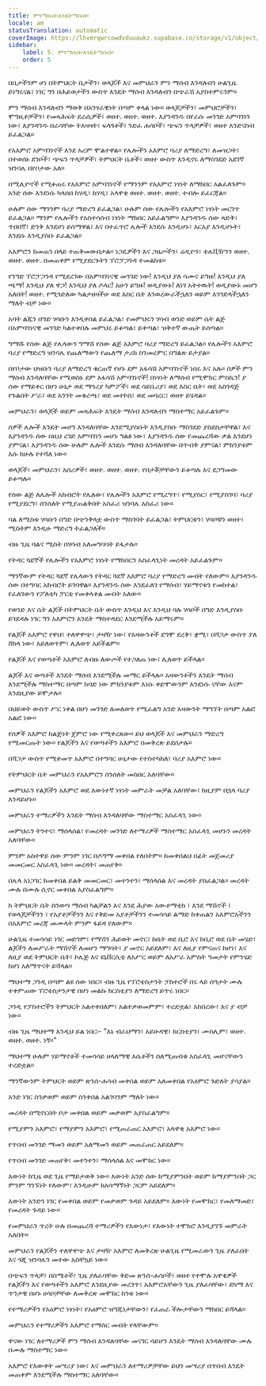 ```yaml
---
title: ምንማሰብ።እንዴትማሰብ።
locale: am
statusTranslation: automatic
coverImage: https://lhvmrqwrcowdvduuaukz.supabase.co/storage/v1/object/public/strapi-uploads/small_cover-educacion-fundamental.webp-2d51a7828a2b1309555be27f7e2a61a0.webp
sidebar:
    label: 5. ምንማሰብ።እንዴትማሰብ።
    order: 5
---
```

በቤታችንም ሆነ በትምህርት ቤታችን፣ ወላጆች እና መምህራን ምን ማሰብ እንዳለብን ሁልጊዜ ይነግሩናል፣ ነገር ግን በሕይወታችን ውስጥ እንዴት ማሰብ እንዳለብን በጭራሽ አያስተምሩንም።

ምን ማሰብ እንዳለብን ማወቅ በአንፃራዊነት በጣም ቀላል ነው። ወላጆቻችን፣ መምህሮቻችን፣ ሞግዚቶቻችን፣ የመጻሕፍት ደራሲዎች፣ ወዘተ. ወዘተ. ወዘተ. እያንዳንዱ በየራሱ መንገድ አምባገነን ነው፣ እያንዳንዱ በራሳቸው ትእዛዛት፣ ፍላጎቶች፣ ንድፈ ሐሳቦች፣ ጭፍን ጥላቻዎች፣ ወዘተ እንድናስብ ይፈልጋል።

የአእምሮ አምባገነኖች እንደ አረም ሞልተዋል። የሌሎችን አእምሮ ባሪያ ለማድረግ፣ ለመዝጋት፣ በተወሰኑ ደንቦች፣ ጭፍን ጥላቻዎች፣ ትምህርት ቤቶች፣ ወዘተ ውስጥ እንዲኖሩ ለማስገደድ አደገኛ ዝንባሌ በየቦታው አለ።

በሚሊዮኖች የሚቆጠሩ የአእምሮ አምባገነኖች የማንንም የአእምሮ ነፃነት ለማክበር አልፈለጉም። አንድ ሰው እንደነሱ ካላሰበ ከሃዲ፣ ከሃዲ፣ አላዋቂ ወዘተ. ወዘተ. ወዘተ. ተብሎ ይፈርጃል።

ሁሉም ሰው ማንንም ባሪያ ማድረግ ይፈልጋል፣ ሁሉም ሰው የሌሎችን የአእምሮ ነፃነት መርገጥ ይፈልጋል። ማንም የሌሎችን የአስተሳሰብ ነፃነት ማክበር አይፈልግም። እያንዳንዱ ሰው ጻድቅ፣ ጥበበኛ፣ ድንቅ እንደሆነ ይሰማዋል፣ እና በተፈጥሮ ሌሎች እንደሱ እንዲሆኑ፣ አርአያ እንዲሆኑት፣ እንደሱ እንዲያስቡ ይፈልጋል።

አእምሮን ከመጠን በላይ ተጠቅመውበታል። ነጋዴዎችን እና ጋዜጦችን፣ ሬዲዮን፣ ቴሌቪዥንን ወዘተ. ወዘተ. ወዘተ. በመጠቀም የሚያደርጉትን ፕሮፓጋንዳ ተመልከቱ።

የንግድ ፕሮፓጋንዳ የሚደረገው በአምባገነናዊ መንገድ ነው! እንዲህ ያለ ሳሙና ይግዙ! እንዲህ ያለ ጫማ! እንዲህ ያለ ዋጋ! እንዲህ ያለ ዶላር! አሁን ይግዙ! ወዲያውኑ! ለነገ አትተዉት! ወዲያውኑ መሆን አለበት! ወዘተ. የሚጎድለው ካልታዘዛችሁ ወደ እስር ቤት እንወረውራችኋለን ወይም እንገድላችኋለን ማለት ብቻ ነው።

አባት ልጁን በግድ ሃሳቡን እንዲቀበል ይፈልጋል፣ የመምህሩን ሃሳብ ወንድ ወይም ሴት ልጅ በአምባገነናዊ መንገድ ካልተቀበሉ መምህሩ ይቆጣል፣ ይቀጣል፣ ዝቅተኛ ውጤት ይሰጣል።

ግማሹ የሰው ልጅ የሌላውን ግማሽ የሰው ልጅ አእምሮ ባሪያ ማድረግ ይፈልጋል። የሌሎችን አእምሮ ባሪያ የማድረግ ዝንባሌ የጨለማውን የጨለማ ታሪክ ስንመረምር በግልጽ ይታያል።

በየቦታው ህዝቡን ባሪያ ለማድረግ ቁርጠኛ የሆኑ ደም አፋሳሽ አምባገነኖች ነበሩ እና አሉ። ሰዎች ምን ማሰብ እንዳለባቸው የሚወስኑ ደም አፋሳሽ አምባገነኖች! በነፃነት ለማሰብ የሚሞክር ምስኪን! ያ ሰው የማይቀር በሆነ ሁኔታ ወደ ማጎሪያ ካምፖች፣ ወደ ሳይቤሪያ፣ ወደ እስር ቤት፣ ወደ አስገዳጅ የጉልበት ሥራ፣ ወደ አንገት መቁረጫ፣ ወደ መተኮስ፣ ወደ መባረር፣ ወዘተ ይሄዳል።

መምህራን፣ ወላጆች ወይም መጻሕፍት እንዴት ማሰብ እንዳለብን ማስተማር አይፈልጉም።

ሰዎች ሌሎች እንዴት መሆን እንዳለባቸው እንደሚያስቡት እንዲያስቡ ማስገደድ ያስደስታቸዋል፣ እና እያንዳንዱ ሰው በዚህ ረገድ አምባገነን መሆኑ ግልፅ ነው፣ እያንዳንዱ ሰው የመጨረሻው ቃል እንደሆነ ያምናል፣ እያንዳንዱ ሰው ሁሉም ሌሎች እንደሱ ማሰብ እንዳለባቸው በጥብቅ ያምናል፣ ምክንያቱም እሱ ከሁሉ የተሻለ ነው።

ወላጆች፣ መምህራን፣ አሰሪዎች፣ ወዘተ. ወዘተ. ወዘተ. የበታቾቻቸውን ይቆጣሉ እና ደጋግመው ይቆጣሉ።

የሰው ልጅ ለሌሎች አክብሮት የሌለው፣ የሌሎችን አእምሮ የሚረግጥ፣ የሚያስር፣ የሚያስገባ፣ ባሪያ የሚያደርግ፣ ሰንሰለት የሚያጠልቅበት አስፈሪ ዝንባሌ አስፈሪ ነው።

ባል ለሚስቱ ሃሳቡን በግድ በጭንቅላቷ ውስጥ ማስገባት ይፈልጋል፣ ትምህርቱን፣ ሃሳቦቹን ወዘተ፣ ሚስትም እንዲሁ ማድረግ ትፈልጋለች።

ብዙ ጊዜ ባልና ሚስት በሃሳብ አለመግባባት ይፋታሉ።

የትዳር ጓደኞች የሌሎችን የአእምሮ ነፃነት የማክበርን አስፈላጊነት መረዳት አይፈልጉም።

ማንኛውም የትዳር ጓደኛ የሌላውን የትዳር ጓደኛ አእምሮ ባሪያ የማድረግ መብት የለውም። እያንዳንዱ ሰው በተግባር አክብሮት ይገባዋል። እያንዳንዱ ሰው እንደፈለገ የማሰብ፣ ሃይማኖቱን የመከተል፣ የፈለገውን የፖለቲካ ፓርቲ የመቀላቀል መብት አለው።

የወንድ እና ሴት ልጆች በትምህርት ቤት ውስጥ እንዲህ እና እንዲህ ባሉ ሃሳቦች በግድ እንዲያስቡ ይገደዳሉ ነገር ግን አእምሮን እንዴት ማስተዳደር እንደሚችሉ አይማሩም።

የልጆች አእምሮ የዋህ፣ ተለዋዋጭ፣ ታዛዥ ነው፣ የአዛውንቶች ደግሞ ደረቅ፣ ቋሚ፣ በሻጋታ ውስጥ ያለ ሸክላ ነው፣ አይለወጥም፣ ሊለወጥ አይችልም።

የልጆች እና የወጣቶች አእምሮ ለብዙ ለውጦች የተጋለጠ ነው፣ ሊለወጥ ይችላል።

ልጆች እና ወጣቶች እንዴት ማሰብ እንደሚችሉ መማር ይችላሉ። አዛውንቶችን እንዴት ማሰብ እንደሚችሉ ማስተማር በጣም ከባድ ነው ምክንያቱም እነሱ ቀድሞውንም እንደነሱ ናቸው እናም እንደዚያው ይሞታሉ።

በህይወት ውስጥ ሥር ነቀል በሆነ መንገድ ለመለወጥ የሚፈልግ አንድ አዛውንት ማግኘት በጣም አልፎ አልፎ ነው።

የሰዎች አእምሮ ከልጅነት ጀምሮ ነው የሚቀረጸው። ይህ ወላጆች እና መምህራን ማድረግ የሚመርጡት ነው። የልጆችን እና የወጣቶችን አእምሮ በመቅረጽ ይደሰታሉ።

በሻጋታ ውስጥ የሚቀመጥ አእምሮ በተግባር ሁኔታው የተስተካከለ፣ ባሪያ አእምሮ ነው።

የትምህርት ቤት መምህራን የአእምሮን ሰንሰለት መስበር አለባቸው።

መምህራን የልጆችን አእምሮ ወደ እውነተኛ ነፃነት መምራት መቻል አለባቸው፣ ከዚያም በኋላ ባሪያ እንዳይሆኑ።

መምህራን ተማሪዎችን እንዴት ማሰብ እንዳለባቸው ማስተማር አስፈላጊ ነው።

መምህራን ትንተና፣ ማሰላሰል፣ የመረዳት መንገድ ለተማሪዎች ማስተማር አስፈላጊ መሆኑን መረዳት አለባቸው።

ምንም አስተዋይ ሰው ምንም ነገር በዶግማ መቀበል የለበትም። ከመቀበልህ በፊት መጀመሪያ መመርመር አስፈላጊ ነው። መረዳት፣ መጠየቅ።

በሌላ አነጋገር ከመቀበል ይልቅ መመርመር፣ መተንተን፣ ማሰላሰል እና መረዳት ያስፈልጋል። መረዳት ሙሉ በሙሉ ሲኖር መቀበል አያስፈልግም።

ከ ትምህርት ቤት ስንወጣ ማሰብ ካልቻልን እና እንደ ሕያው አውቶማቲክ ፣ እንደ ማሽኖች ፣ የወላጆቻችንን ፣ የአያቶቻችንን እና የቅድመ አያቶቻችንን ተመሳሳይ ልማድ ከቀጠልን አእምሮአችንን በአእምሮ መረጃ መሙላት ምንም ፋይዳ የለውም።

ሁልጊዜ ተመሳሳይ ነገር መድገም፣ የማሽን ሕይወት መኖር፣ ከቤት ወደ ቢሮ እና ከቢሮ ወደ ቤት መሄድ፣ ልጆችን ለመሥራት ማሽኖች ለመሆን ማግባት፣ ያ መኖር አይደለም፣ እና ለዚያ የምናጠና ከሆነ፣ እና ለዚያ ወደ ትምህርት ቤት፣ ኮሌጅ እና ዩኒቨርሲቲ ለአሥር ወይም ለአሥራ አምስት ዓመታት የምንሄድ ከሆነ አለማጥናት ይሻላል።

ማህተማ ጋንዲ በጣም ልዩ ሰው ነበር። ብዙ ጊዜ የፕሮቴስታንት ፓስተሮች በሩ ላይ ሰዓታት ሙሉ ተቀምጠው ፕሮቴስታንታዊ በሆነ መልኩ ክርስቲያን ለማድረግ ይጥሩ ነበር።

ጋንዲ የፓስተሮችን ትምህርት አልተቀበለም፣ አልተቃወመምም፣ ተረድቷል፣ አከበረው፣ እና ያ ብቻ ነው።

ብዙ ጊዜ ማህተማ እንዲህ ይል ነበር፡- "እኔ ብራህማን፣ አይሁዳዊ፣ ክርስቲያን፣ ሙስሊም፣ ወዘተ. ወዘተ. ወዘተ. ነኝ።"

ማህተማ ሁሉም ሃይማኖቶች ተመሳሳይ ዘላለማዊ እሴቶችን ስለሚጠብቁ አስፈላጊ መሆናቸውን ተረድቷል።

ማንኛውንም ትምህርት ወይም ጽንሰ-ሐሳብ መቀበል ወይም አለመቀበል የአዕምሮ ጉድለት ያሳያል።

አንድ ነገር ስንቃወም ወይም ስንቀበል አልገባንም ማለት ነው።

መረዳት በሚኖርበት ቦታ መቀበል ወይም መቃወም አያስፈልግም።

የሚያምን አእምሮ፣ የማያምን አእምሮ፣ የሚጠራጠር አእምሮ፣ አላዋቂ አእምሮ ነው።

የጥበብ መንገድ ማመን ወይም አለማመን ወይም መጠራጠር አይደለም።

የጥበብ መንገድ መጠየቅ፣ መተንተን፣ ማሰላሰል እና መሞከር ነው።

እውነት ከጊዜ ወደ ጊዜ የማይታወቅ ነው። እውነት አንድ ሰው ከሚያምንበት ወይም ከማያምንበት ጋር ምንም ግንኙነት የለውም፣ እንዲሁም ከአሳማኝነት ጋርም አይደለም።

እውነት አንድን ነገር የመቀበል ወይም የመቃወም ጉዳይ አይደለም። እውነት የመሞከር፣ የመለማመድ፣ የመረዳት ጉዳይ ነው።

የመምህራን ጥረት ሁሉ በመጨረሻ ተማሪዎችን የእውነታ፣ የእውነት ተሞክሮ እንዲያገኙ መምራት አለበት።

መምህራን የልጆችን ተለዋዋጭ እና ታዛዥ አእምሮ ለመቅረጽ ሁልጊዜ የሚመራውን ጊዜ ያለፈበት እና ጎጂ ዝንባሌን መተው አስቸኳይ ነው።

በጭፍን ጥላቻ፣ በስሜቶች፣ ጊዜ ያለፈባቸው ቅድመ ጽንሰ-ሐሳቦች፣ ወዘተ የተሞሉ አዋቂዎች የልጆችን እና የወጣቶችን አእምሮ እንደዚያው መረገጥ፣ አእምሮአቸውን ጊዜ ያለፈባቸው፣ ደካማ እና ጥንታዊ በሆኑ ሀሳቦቻቸው ለመቅረጽ መሞከር ከንቱ ነው።

የተማሪዎችን የአዕምሮ ነፃነት፣ የአዕምሮ ዝግጁነታቸውን፣ የፈጠራ ችሎታቸውን ማክበር ይሻላል።

መምህራን የተማሪዎችን አእምሮ የማሰር መብት የላቸውም።

ዋናው ነገር ለተማሪዎች ምን ማሰብ እንዳለባቸው መናገር ሳይሆን እንዴት ማሰብ እንዳለባቸው ሙሉ በሙሉ ማስተማር ነው።

አእምሮ የእውቀት መሣሪያ ነው፣ እና መምህራን ለተማሪዎቻቸው ይህን መሣሪያ በጥበብ እንዴት መጠቀም እንደሚችሉ ማስተማር አለባቸው።

